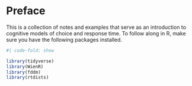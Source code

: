 # Preface {.unnumbered}

This is a collection of notes and examples that serve as an introduction to cognitive models of choice and response time.  To follow along in R, make sure you have the following packages installed.

```r
#| code-fold: show

library(tidyverse)
library(WienR)
library(fddm)
library(rtdists)
```
